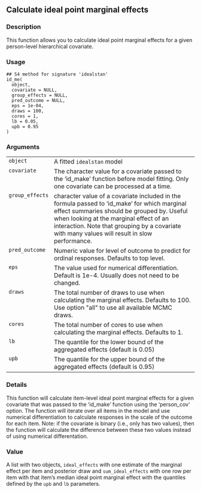 
## Calculate ideal point marginal effects {.unnumbered}


### Description

This function allows you to calculate ideal point marginal effects for a
given person-level hierarchical covariate.



### Usage

<pre><code class='language-R'>## S4 method for signature 'idealstan'
id_me(
  object,
  covariate = NULL,
  group_effects = NULL,
  pred_outcome = NULL,
  eps = 1e-04,
  draws = 100,
  cores = 1,
  lb = 0.05,
  upb = 0.95
)
</code></pre>


### Arguments

<table>
<tr><td style = "white-space: nowrap; font-family: monospace; vertical-align: top"><code id="object">object</code></td>
<td>
A fitted <code>idealstan</code> model
</td></tr>
<tr><td style = "white-space: nowrap; font-family: monospace; vertical-align: top"><code id="covariate">covariate</code></td>
<td>
The character value for a covariate passed to the
'id_make' function before model fitting. Only one covariate can be processed
at a time.
</td></tr>
<tr><td style = "white-space: nowrap; font-family: monospace; vertical-align: top"><code id="group_effects">group_effects</code></td>
<td>
character value of a covariate included in the formula passed
to 'id_make' for which marginal effect summaries should be grouped by. Useful
when looking at the marginal effect of an interaction. Note that grouping by a covariate
with many values will result in slow performance.
</td></tr>
<tr><td style = "white-space: nowrap; font-family: monospace; vertical-align: top"><code id="pred_outcome">pred_outcome</code></td>
<td>
Numeric value for level of outcome to predict for ordinal responses.
Defaults to top level.
</td></tr>
<tr><td style = "white-space: nowrap; font-family: monospace; vertical-align: top"><code id="eps">eps</code></td>
<td>
The value used for numerical differentiation. Default is 1e-4. Usually 
does not need to be changed.
</td></tr>
<tr><td style = "white-space: nowrap; font-family: monospace; vertical-align: top"><code id="draws">draws</code></td>
<td>
The total number of draws to use when calculating the marginal effects.
Defaults to 100. Use option &quot;all&quot; to use all available MCMC draws.
</td></tr>
<tr><td style = "white-space: nowrap; font-family: monospace; vertical-align: top"><code id="cores">cores</code></td>
<td>
The total number of cores to use when calculating the marginal effects.
Defaults to 1.
</td></tr>
<tr><td style = "white-space: nowrap; font-family: monospace; vertical-align: top"><code id="lb">lb</code></td>
<td>
The quantile for the lower bound of the aggregated effects (default is 0.05)
</td></tr>
<tr><td style = "white-space: nowrap; font-family: monospace; vertical-align: top"><code id="upb">upb</code></td>
<td>
The quantile for the upper bound of the aggregated effects (default is 0.95)
</td></tr>
</table>


### Details

This function will calculate item-level ideal point marginal effects
for a given covariate that was passed to the 'id_make' function using the
'person_cov' option. The function will iterate over all items in the model
and use numerical differentiation to calculate responses in the scale of the
outcome for each item. Note: if the covariate is binary (i.e., only has two values),
then the function will calculate the difference between these two values instead of
using numerical differentation.



### Value

A list with two objects, <code>ideal_effects</code> with one estimate of the 
marginal effect per item and posterior draw and <code>sum_ideal_effects</code> with 
one row per item with that item's median ideal point marginal effect with the quantiles
defined by the <code>upb</code> and <code>lb</code> parameters.


